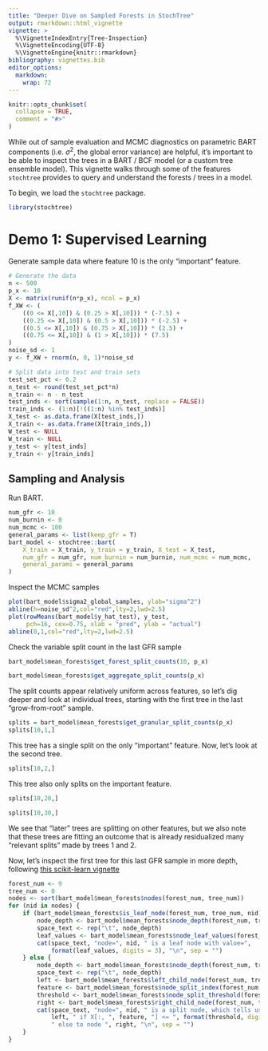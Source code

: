 ```yaml
---
title: "Deeper Dive on Sampled Forests in StochTree"
output: rmarkdown::html_vignette
vignette: >
  %\VignetteIndexEntry{Tree-Inspection}
  %\VignetteEncoding{UTF-8}
  %\VignetteEngine{knitr::rmarkdown}
bibliography: vignettes.bib
editor_options: 
  markdown: 
    wrap: 72
---
```


```r
knitr::opts_chunk$set(
  collapse = TRUE,
  comment = "#>"
)
```

While out of sample evaluation and MCMC diagnostics on parametric BART components (i.e. $\sigma^2$, the global error variance) are helpful, it's important to be able to inspect the trees in a BART / BCF model (or a custom tree ensemble model). This vignette walks through some of the features `stochtree` provides to query and understand the forests / trees in a model. 

To begin, we load the `stochtree` package.

```r
library(stochtree)
```

# Demo 1: Supervised Learning

Generate sample data where feature 10 is the only "important" feature.

```r
# Generate the data
n <- 500
p_x <- 10
X <- matrix(runif(n*p_x), ncol = p_x)
f_XW <- (
    ((0 <= X[,10]) & (0.25 > X[,10])) * (-7.5) + 
    ((0.25 <= X[,10]) & (0.5 > X[,10])) * (-2.5) + 
    ((0.5 <= X[,10]) & (0.75 > X[,10])) * (2.5) + 
    ((0.75 <= X[,10]) & (1 > X[,10])) * (7.5)
)
noise_sd <- 1
y <- f_XW + rnorm(n, 0, 1)*noise_sd

# Split data into test and train sets
test_set_pct <- 0.2
n_test <- round(test_set_pct*n)
n_train <- n - n_test
test_inds <- sort(sample(1:n, n_test, replace = FALSE))
train_inds <- (1:n)[!((1:n) %in% test_inds)]
X_test <- as.data.frame(X[test_inds,])
X_train <- as.data.frame(X[train_inds,])
W_test <- NULL
W_train <- NULL
y_test <- y[test_inds]
y_train <- y[train_inds]
```

## Sampling and Analysis

Run BART.

```r
num_gfr <- 10
num_burnin <- 0
num_mcmc <- 100
general_params <- list(keep_gfr = T)
bart_model <- stochtree::bart(
    X_train = X_train, y_train = y_train, X_test = X_test, 
    num_gfr = num_gfr, num_burnin = num_burnin, num_mcmc = num_mcmc, 
    general_params = general_params
)
```

Inspect the MCMC samples

```r
plot(bart_model$sigma2_global_samples, ylab="sigma^2")
abline(h=noise_sd^2,col="red",lty=2,lwd=2.5)
plot(rowMeans(bart_model$y_hat_test), y_test, 
     pch=16, cex=0.75, xlab = "pred", ylab = "actual")
abline(0,1,col="red",lty=2,lwd=2.5)
```

Check the variable split count in the last GFR sample

```r
bart_model$mean_forests$get_forest_split_counts(10, p_x)
```

```r
bart_model$mean_forests$get_aggregate_split_counts(p_x)
```

The split counts appear relatively uniform across features, so let's dig deeper and look at individual trees, starting with the first tree in the last "grow-from-root" sample.

```r
splits = bart_model$mean_forests$get_granular_split_counts(p_x)
splits[10,1,]
```

This tree has a single split on the only "important" feature. Now, let's look at the second tree.

```r
splits[10,2,]
```

This tree also only splits on the important feature.

```r
splits[10,20,]
```

```r
splits[10,30,]
```

We see that "later" trees are splitting on other features, but we also note that these trees are fitting an outcome that is already residualized many "relevant splits" made by trees 1 and 2.

Now, let's inspect the first tree for this last GFR sample in more depth, following [this scikit-learn vignette](https://scikit-learn.org/stable/auto_examples/tree/plot_unveil_tree_structure.html)

```r
forest_num <- 9
tree_num <- 0
nodes <- sort(bart_model$mean_forests$nodes(forest_num, tree_num))
for (nid in nodes) {
    if (bart_model$mean_forests$is_leaf_node(forest_num, tree_num, nid)) {
        node_depth <- bart_model$mean_forests$node_depth(forest_num, tree_num, nid)
        space_text <- rep("\t", node_depth)
        leaf_values <- bart_model$mean_forests$node_leaf_values(forest_num, tree_num, nid)
        cat(space_text, "node=", nid, " is a leaf node with value=", 
            format(leaf_values, digits = 3), "\n", sep = "")
    } else {
        node_depth <- bart_model$mean_forests$node_depth(forest_num, tree_num, nid)
        space_text <- rep("\t", node_depth)
        left <- bart_model$mean_forests$left_child_node(forest_num, tree_num, nid)
        feature <- bart_model$mean_forests$node_split_index(forest_num, tree_num, nid)
        threshold <- bart_model$mean_forests$node_split_threshold(forest_num, tree_num, nid)
        right <- bart_model$mean_forests$right_child_node(forest_num, tree_num, nid)
        cat(space_text, "node=", nid, " is a split node, which tells us to go to node ", 
            left, " if X[:, ", feature, "] <= ", format(threshold, digits = 3), 
            " else to node ", right, "\n", sep = "")
    }
}
```
